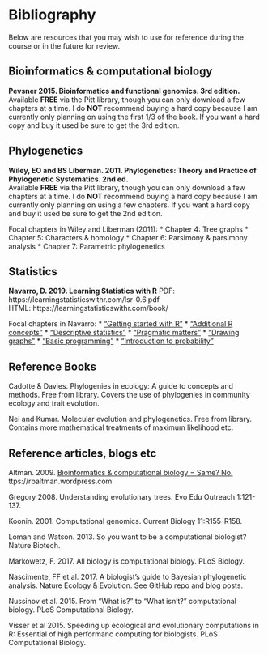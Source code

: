 # Bibliography

Below are resources that you may wish to use for reference during the course or in the future for review.

## Bioinformatics & computational biology

**Pevsner 2015.  Bioinformatics and functional genomics. 3rd edition.**    
Available **FREE** via the Pitt library, though you can only download a few chapters at a time.  I do **NOT** recommend buying a hard copy because I am currently only planning on using the first 1/3 of the book.  If you want a hard copy and buy it used be sure to get the 3rd edition.

## Phylogenetics

**Wiley, EO and BS Liberman.  2011.  Phylogenetics: Theory and Practice of Phylogenetic Systematics.  2nd ed.**  
Available **FREE** via the Pitt library, though you can only download a few chapters at a time.  I do **NOT** recommend buying a hard copy because I am currently only planning on using a few chapters.  If you want a hard copy and buy it used be sure to get the 2nd edition.

Focal chapters in Wiley and Liberman (2011):
* Chapter 4: Tree graphs
* Chapter 5: Characters & homology
* Chapter 6: Parsimony & parsimony analysis
* Chapter 7: Parametric phylogenetics

## Statistics

**Navarro, D. 2019.  Learning Statistics with R**
PDF: https://learningstatisticswithr.com/lsr-0.6.pdf  
HTML: https://learningstatisticswithr.com/book/   

Focal chapters in Navarro:
* ["Getting started with R"](https://learningstatisticswithr.com/book/introR.html)
* ["Additional R concepts"](https://learningstatisticswithr.com/book/mechanics.html)
* ["Descriptive statistics"](https://learningstatisticswithr.com/book/descriptives.html)
* ["Pragmatic matters"](https://learningstatisticswithr.com/book/datahandling.html)
* ["Drawing graphs"](https://learningstatisticswithr.com/book/graphics.html#hist)
* ["Basic programming"](https://learningstatisticswithr.com/book/scripting.html)
* ["Introduction to probability"](https://learningstatisticswithr.com/book/probability.html)

## Reference Books

Cadotte & Davies.  Phylogenies in ecology: A guide to concepts and methods.
Free from library.  Covers the use of phylogenies in community ecology and trait evolution. 

Nei and Kumar.  Molecular evolution and phylogenetics.
Free from library. Contains more mathematical treatments of maximum likelihood etc.


## Reference articles, blogs etc

Altman.  2009.  [Bioinformatics & computational biology = Same?  No.](https://rbaltman.wordpress.com/2009/02/18/bioinformatics-computational-biology-same-no/) ttps://rbaltman.wordpress.com  

Gregory 2008.  Understanding evolutionary trees.  Evo Edu Outreach 1:121-137.

Koonin.  2001.  Computational genomics.  Current Biology 11:R155-R158.

Loman and Watson.  2013.  So you want to be a computational biologist?  Nature Biotech.

Markowetz, F.  2017.  All biology is computational biology.  PLoS Biology.

Nascimente, FF et al.  2017.  A biologist's guide to Bayesian phylogenetic analysis.  Nature Ecology & Evolution.  See GitHub repo and blog posts.

Nussinov et al.  2015.  From "What is?" to "What isn't?" computational biology.  PLoS Computational Biology.

Visser et al 2015.  Speeding up ecological and evolutionary computations in R: Essential of high performanc computing for biologists.  PLoS Computational Biology.
